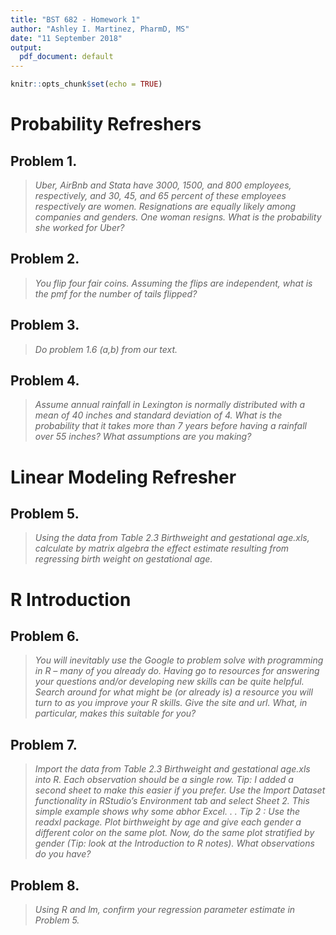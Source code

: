 ```yaml
---
title: "BST 682 - Homework 1"
author: "Ashley I. Martinez, PharmD, MS"
date: "11 September 2018"
output:
  pdf_document: default
---
```


```r
knitr::opts_chunk$set(echo = TRUE)
```

# Probability Refreshers

## Problem 1.

> *Uber, AirBnb and Stata have 3000, 1500, and 800 employees, respectively, and 30, 45, and 65 percent of these employees respectively are women. Resignations are equally likely among companies and genders. One woman resigns. What is the probability she worked for Uber?*

## Problem 2.
> *You flip four fair coins. Assuming the flips are independent, what is the pmf for the number of tails flipped?*

## Problem 3.
> *Do problem 1.6 (a,b) from our text.*

## Problem 4.
> *Assume annual rainfall in Lexington is normally distributed with a mean of 40 inches and standard deviation of 4. What is the probability that it takes more than 7 years before having a rainfall over 55 inches? What assumptions are you making?*

\hfill\break
\hfill\break

# Linear Modeling Refresher

## Problem 5.
> *Using the data from Table 2.3 Birthweight and gestational age.xls, calculate by matrix algebra the effect estimate resulting from regressing birth weight on gestational age.*

\hfill\break
\hfill\break

# R Introduction

## Problem 6.
> *You will inevitably use the Google to problem solve with programming in R – many of you already do. Having go to resources for answering your questions and/or developing new skills can be quite helpful. Search around for what might be (or already is) a resource you will turn to as you improve your R skills. Give the site and url. What, in particular, makes this suitable for you?*

## Problem 7.
> *Import the data from Table 2.3 Birthweight and gestational age.xls into R. Each observation should be a single row. Tip: I added a second sheet to make this easier if you prefer. Use the Import Dataset functionality in RStudio’s Environment tab and select Sheet 2. This simple example shows why some abhor Excel. . . Tip 2 : Use the readxl package.
Plot birthweight by age and give each gender a different color on the same plot. Now, do the same plot stratified by gender (Tip: look at the Introduction to R notes). What observations do you have?*

## Problem 8.
> *Using R and lm, confirm your regression parameter estimate in Problem 5.*





